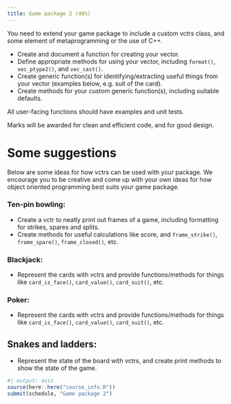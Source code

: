 ```yaml
---
title: Game package 2 (40%)
---
```


You need to extend your game package to include a custom vctrs class, and some element of metaprogramming or the use of C++.

* Create and document a function for creating your vector.
* Define appropriate methods for using your vector, including `format()`, `vec_ptype2()`, and `vec_cast()`.
* Create generic function(s) for identifying/extracting useful things from your vector (examples below, e.g. suit of the card).
* Create methods for your custom generic function(s), including suitable defaults.

All user-facing functions should have examples and unit tests.

Marks will be awarded for clean and efficient code, and for good design.


# Some suggestions

Below are some ideas for how vctrs can be used with your package. We encourage you to be creative and come up with your own ideas for how object oriented programming best suits your game package.

### Ten-pin bowling:

* Create a vctr to neatly print out frames of a game, including formatting for strikes, spares and splits.
* Create methods for useful calculations like score, and `frame_strike()`, `frame_spare()`, `frame_closed()`, etc.

### Blackjack:

* Represent the cards with vctrs and provide functions/methods for things like `card_is_face()`, `card_value()`, `card_suit()`, etc.

### Poker:

* Represent the cards with vctrs and provide functions/methods for things like `card_is_face()`, `card_value()`, `card_suit()`, etc.

## Snakes and ladders:

* Represent the state of the board with vctrs, and create print methods to show the state of the game.

```r
#| output: asis
source(here::here("course_info.R"))
submit(schedule, "Game package 2")
```

